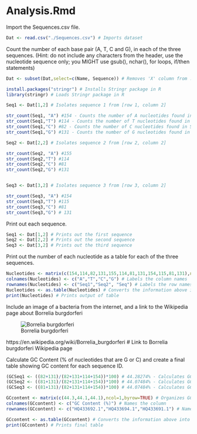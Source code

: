 # Analysis.Rmd

Import the Sequences.csv file.
```r
Dat <- read.csv("./Sequences.csv") # Imports dataset 
```

Count the number of each base pair (A, T, C and G), in each of the three sequences. (Hint: do not include any characters from the header, use the nucleotide sequence only; you MIGHT use gsub(), nchar(), for loops, if/then statements)
```r

Dat <- subset(Dat,select=c(Name, Sequence)) # Removes 'X' column from .csv file

install.packages("stringr") # Installs Stringr package in R
library(stringr) # Loads Stringr package in R

Seq1 <- Dat[1,2] # Isolates sequence 1 from [row 1, column 2]

str_count(Seq1, "A") #154 - Counts the number of A nucleotides found in Seq 1
str_count(Seq1,"T") #114 - Counts the number of T nucleotides found in Seq 1
str_count(Seq1,"C") #82 - Counts the number of C nucleotides found in Seq 1
str_count(Seq1,"G") #131 - Counts the number of G nucleotides found in Seq 1

Seq2 <- Dat[2,2] # Isolates sequence 2 from [row 2, column 2]

str_count(Seq2, "A") #155 
str_count(Seq2,"T") #114
str_count(Seq2,"C") #81
str_count(Seq2,"G") #131


Seq3 <- Dat[3,2] # Isolates sequence 3 from [row 3, column 2]

str_count(Seq3, "A") #154
str_count(Seq3,"T") #115
str_count(Seq3,"C") #81
str_count(Seq3,"G") # 131

```

Print out each sequence.
```r
Seq1 <- Dat[1,2] # Prints out the first sequence
Seq2 <- Dat[2,2] # Prints out the second sequence
Seq3 <- Dat[3,2] # Prints out the third sequence
```

Print out the number of each nucleotide as a table for each of the three sequences.
```r
Nucleotides <- matrix(c(154,114,82,131,155,114,81,131,154,115,81,131),ncol=4,byrow=TRUE) # Organizes the number of each nucleotide for each sequence into a matrix. 
colnames(Nucleotides) <- c("A","T","C","G") # Labels the column names
rownames(Nucleotides) <- c("Seq1","Seq2", "Seq") # Labels the row names 
Nucleotides <- as.table(Nucleotides) # Converts the information above into table format 
print(Nucleotides) # Prints output of table 
```


Include an image of a bacteria from the internet, and a link to the Wikipedia page about Borrelia burgdorferi

![Borrelia burgdorferi](Borrelia_burgdorferi.jpg)

https://en.wikipedia.org/wiki/Borrelia_burgdorferi
# Link to Borrelia burgdorferi Wikipedia page



Calculate GC Content (% of nucleotides that are G or C) and create a final table showing GC content for each sequence ID. 
```r
(GCSeq1 <- ((82+131)/(82+131+114+154))*100) # 44.28274% - Calculates GC content of sequence HQ433692.1
(GCSeq2 <- ((81+131)/(82+131+114+154))*100) # 44.07484% - Calculates GC content of sequence HQ433694.1
(GCSeq3 <- ((81+131)/(82+131+114+154))*100) # 44.07484% - Calculates GC content of sequence HQ433691.1

GCcontent <- matrix(c(44.3,44.1,44.1),ncol=1,byrow=TRUE) # Organizes GC contents for each sequence intoa  matrix
colnames(GCcontent) <- c("GC Content (%)") # Names the column
rownames(GCcontent) <- c("HQ433692.1","HQ433694.1","HQ433691.1") # Names the rows

GCcontent <- as.table(GCcontent) # Converts the information above into a table format
print(GCcontent) # Prints final table 
```






